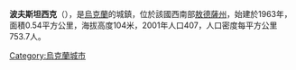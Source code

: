 {{expand|time=2016-09-03T10:32:01+00:00}}
{{unreferenced|time=2016-09-03T10:32:01+00:00}}
{{coord|46|31|23|N|30|15|27|E|scale:30000|display=title}}

'''波夫斯坦西克'''（{{lang-uk|Повстанське}}），是[[烏克蘭|烏克蘭]]的城鎮，位於該國西南部[[敖德薩州|敖德薩州]]，始建於1963年，面積0.54平方公里，海拔高度104米，2001年人口407，人口密度每平方公里753.7人。

{{Ukraine-geo-stub}}
[[Category:烏克蘭城市|Category:烏克蘭城市]]